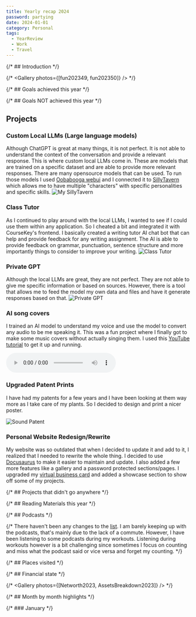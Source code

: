 ```yaml
---
title: Yearly recap 2024
password: partying
date: 2024-01-01
category: Personal
tags:
  - YearReview
  - Work
  - Travel
---
```




{/* ## Introduction */}

{/* <Gallery photos={[fun202349, fun202350]} /> */}

{/* ## Goals achieved this year */}

{/* ## Goals NOT achieved this year */}

## Projects

### Custom Local LLMs (Large language models)

Although ChatGPT is great at many things, it is not perfect. It is not able to understand the context of the conversation and provide a relevant response. This is where custom local LLMs come in. These are models that are trained on a specific dataset and are able to provide more relevant responses. There are many opensource models that can be used. To run those models I used [Oobabooga webui](https://github.com/oobabooga/text-generation-webui) and I connected it to [SillyTavern](https://sillytavernai.com/) which allows me to have multiple "characters" with specific personalities and specific skills.
![My SillyTavern](./images/SillyTavern.png)

### Class Tutor

As I continued to play around with the local LLMs, I wanted to see if I could use them within any application. So I cheated a bit and integrated it with CourseKey's frontend. I basically created a writing tutor AI chat bot that can help and provide feedback for any writing assignment. The AI is able to provide feedback on grammar, punctuation, sentence structure and more importantly things to consider to improve your writing.
![Class Tutor](./images/tutor.png)

### Private GPT

Although the local LLMs are great, they are not perfect. They are not able to give me specific information or based on sources. However, there is a tool that allows me to feed the model my own data and files and have it generate responses based on that.
![Private GPT](./images/privateGPT.png)

### AI song covers

I trained an AI model to understand my voice and use the model to convert any audio to be me speaking it. This was a fun project where I finally got to make some music covers without actually singing them. I used this [YouTube tutorial](https://youtu.be/IqraHS5sgOU?si=SARaBLRsKclWPati) to get it up and running.

<audio controls src={song}></audio>

### Upgraded Patent Prints

I have had my patents for a few years and I have been looking at them way more as I take care of my plants. So I decided to design and print a nicer poster.

![Sound Patent](./images/SoundPatent.jpg)

### Personal Website Redesign/Rewrite

My website was so outdated that when I decided to update it and add to it, I realized that I needed to rewrite the whole thing. I decided to use [Docusaurus](https://docusaurus.io/) to make it easier to maintain and update. I also added a few more features like a gallery and a password protected sections/pages. I upgraded my [virtual business card](https://mrkannah.com/card) and added a showcase section to show off some of my projects.

{/* ## Projects that didn't go anywhere */}

{/* ## Reading Materials this year */}

{/* ## Podcasts */}

{/* There haven't been any changes to the [list](/blog/yearly-recap-2021#podcasts). I am barely keeping up with the podcasts, that's mainly due to the lack of a commute. However, I have been listening to some podcasts during my workouts. Listening during workouts however is a bit challenging since sometimes I focus on counting and miss what the podcast said or vice versa and forget my counting. */}

{/* ## Places visited */}

{/* ## Financial state */}

{/* <Gallery photos={[Networth2023, AssetsBreakdown2023]} /> */}

{/* ## Month by month highlights */}

{/* ### January */}
